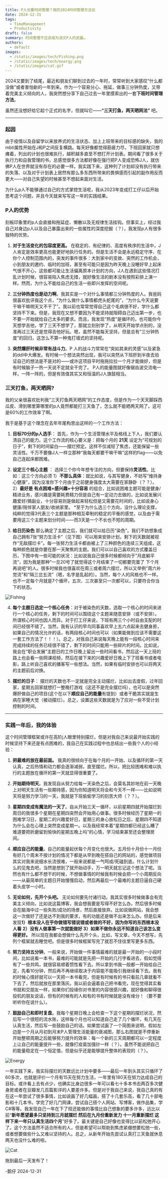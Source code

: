 ```yaml
---
title: P人也要时间管理？我的2024时间管理方法论
date: 2024-12-31
tags:
  - TimeManagement
  - Productivity
draft: false
summary: 时间管理不应该成为消灭P人的武器…
authors:
  - default
images:
  - /static/images/tech/Fishing.png
  - /static/images/tech/energy.png
  - /static/images/cat.gif
---
```

2024又要到了结尾，最近和朋友们聊到过去的一年时，常常听到大家感叹“什么都没做”或者害怕新的一年到来。作为一个容易分心、拖延，做事三分钟热度，又带着完美主义倾向的人，我突然想分享下自己过去一年里摸索出的一套**下班时间管理方法**。

虽然还没想好给它起个正式的名字，但就叫它——**“三天打鱼，两天晒网法”** 吧。

----
### 起因

由于疫情以及自留学以来放养式的生活状态、加上上班带来的目标感的缺失，我的mbti属性开始在J和P之间反复横跳。每天好像都觉得筋疲力尽，下班回家就只想瘫着，列出的计划也很难执行，越积越多直至不想打开计划表。期间看了很多关于执行力和自我管理的书，总感觉很多方法都好像在强行把P人变成恐怖J人，就仿佛P人在世界就没有存在的必要一样。我实践下来，这种列了计划却没有执行带来的失落、以及对于计划表上居然有那么多东西所带来的畏惧感而引起的副作用反而更大——对自己失望的时候甚至不想起来面对生活。

为什么p人不能够通过自己的方式掌控生活呢，我从2023年变成打工仔以后开始思考这个问题，并且今天就来写写这一年的实践结果。

### P人的优势

刻板印象里的p人会直接和拖延症、懒散以及无规律生活挂钩。但事实上，经过我自己对身边p人以及自己暴露出来的一些属性的深度挖掘（？），我发现p人有很多独特的优势。

1. **对于生活变化的包容度更高。** 在稳定的、有纪律的、高度有秩序的生活中，J人肯定是效率更高也能更好地执行任务的。但是生活不会是永远稳定守序、在你个人控制范围内的，突发的事件很多：大到家中的变故、突然的工作机会，小到朋友的邀约、临时的加班，甚至有可能只是因为昨天晚上没睡好早上起床气很不开心，这些都可能让生活偏离原本计划的方向，J人在遇到这些情况打乱计划时候，很容易陷入焦虑无措，就好像生活的剧本没有按照彩排上演一样。然而，为什么不能给自己的生活一些即兴发挥的空间呢。

2. **三分钟热度也是动力啊**。我其实是一个对什么事情都三分钟热度的人。我爸妈很喜欢批评我这个点，“为什么做什么事情都虎头蛇尾的”，“为什么今天说要干嘛干嘛明天又不干了”。我以前也常常觉得自己这个毛病很不好，学什么都坚持不下来。但是，我现在又想不要因为不能坚持就阻碍自己迈出第一步，也不要一开始就给自己太多的要求。而且，我发现“热度”是循环的，也可能你今天想学吉他，学了三天不想学了，那就立刻别学了，从明天开始学点别的，没准再过三天还是觉得吉他好玩。嗯，虽然不能每天坚持，但是总有“三分钟热度”的回归，这怎么不算一种鬼打墙式的坚持呢。

3. **突然爆肝时候非常有战斗力**。P 人的战斗力常常在“突如其来的灵感”以及紧急的ddl中大爆发。有时候一个想法突然出现，我可以突然从下班肝到半夜去验证自己的想法是不是对的——或许这项目平时拖拖拉拉一个月才能做好，但是有时候脑子一热一天说不定就全干完了。 P人的能量图就好像锯齿波交流电一样，一阵一阵的，但是有效值其实又和恒温的J人旗鼓相当。

### 三天打鱼，两天晒网?

我的父亲很喜欢批判我“三天打鱼两天晒网”的工作态度，但是作为一个天天脚踩西瓜皮、滑到哪里算哪里的p人竟然都能打三天鱼了，怎么就不能晒两天网了。这可是60%的工作效率了啊。

我于是基于这个理念在去年年尾构思出这样的一个工作方法：

1. **目标70分的p人选手**： 首先，作为一个生活管理水平及格线上下人，我们要认清自己的能力。这个工作流的核心要义是：把每个月的 **21天** 设定为“可规划的日子”，剩下的时间留白——摆烂预定。这样不仅减轻了焦虑，还能保留一些灵活性。千万不要像J人一样立那种“我每天都要干嘛干嘛”这样的flag——以免自己连起床都困难。

2. **设定三个核心主题** ： 选择三个你今年想专注的方向，但要保持**灵活性**。比如：这三个方向必须 1）**不那么具体**：就比如说，与其写健身，不妨写“维持身心健康”，因为没准你下个月由于之前健身强度太大需要在家静卧（？？）。 2）**最好是 有点困难+感兴趣+十分容易** 的组合，比如说困难主题可能是健身/精进业务，感兴趣是需要耗费精力但是自己有一定动力去做的，比如说发展兴趣爱好/搞副业，十分容易则是做起来轻松但是又需要花时间的，比如说身心健康/陪伴家人朋友/收纳家里。 *至于为什么选三个方向，没什么理论支撑，纯粹的觉得3代表三个主题是那种相互牵制的稳定的平衡的感觉，以及由于需要用这三个主题来划分时间——而3天是一个不长也不短的周期。

3. **给日历染色** 那么确定了主题之后，我们就可以给日历“染色”。我们不妨想象成自己拥有7张“努力生活卡”（见下图）可以用来安排计划，剩下的天数就被视作“无敌摆烂卡”。每一张努力生活卡都由被上了三种颜色的连续三天组成，这每种颜色就是你要在那一天聚焦的主题。我们可以以自己喜欢的方式覆盖日历，下图中有一些可能的状况：比如说我自己很多时候都倾向于”月底躺平流“，因为我是那种“一旦20号了就觉得这个月结束了一切都要完蛋了 下个月再说吧”的人。很多时候我也很喜欢在周三或者周六摆烂，所以又举例“周六补觉流”和“隔三岔五流”（嗯，名字是乱起的）。当然，每个人的风格也不一样。也不一定每个月就是7个循环，五次、三次甚至只一次都可以，只要符合你当下的状态。

![Fishing](/static/images/tech/Fishing.png) 

4. **每个主题日选定一个核心任务**：对于被染色的天数，选取一个核心的时间来进行一个核心的任务，剩下的时间可以围绕这个主题来随意安排（或不安排）。所谓核心时间也因人而异。对于打工仔来说，下班有两三个小时自由支配的时间已经很不错了。当然，我有认识的早鸟同事喜欢早上五六点起来去健身房，如果自己的情况允许的话，有两段核心时间也可以（如果能做到应该不需要这一套工作方法了！！！）。总之，对我自己来说每天晚上能有一段核心时间来完成持续的任务已经很不错了，剩下的时间只能用一些碎片的时间。比如说，我会在“职业发展”主题日的工作日晚上留出一些时间看书，然后这一天上班的路上也会看一些网课视频，然后在接下来的兴趣爱好日晚上下了班看书或者电影，路上听自己喜欢的播客写一些想法。当然，如果有临时安排也可以将两天的主题前后对换。

5. **摆烂的日子**： 摆烂的天数也不一定就是完全主动摆烂，比如出去度假，过年回家，星期五回家就想打一整晚打游戏（这还不是完全摆烂吗），也可以是突然爆肝做自己的项目(这个在以下**顺应自己的能量**有提到）或者干脆其实就是生病在家睡大觉（被动摆烂）。总之，设置这些天数就是为了应对一些不受计划控制的时间。

----
### 实践一年后，我的体验

这个时间管理框架或许在高阶j人眼里特别摆烂，但是对我自己来说最开始实践的时候坚持下来还是有点困难的，我自己在实践过程中也总结出一些我个人的小经验：

1. **把最难的放在最前面。** 我真的很倾向于在每个月的一开始、以及循环的第一天认真，之后热情和动力都会逐渐减弱，直至摆烂。所以，把比较困难和难以执行的主题放在循环的第一天就显得很重要了。

2. **开始期待明天**。我发现自从努力给每一天染色之后，会莫名其妙地在前一天晚上对明天生活有一些期待感，因为你知道明天将会和今天不一样——比如说明天将是努力学习的一天，我就是下班偷偷学习的刻苦大师（？？）。

3. **星期四变成有魔法的一天了**。自从开始三天一循环，以前星期四就开始摆烂到周日的我很多个星期在星期四突然会开始用心做事。很多时候经历了星期一的困难学习日，星期二的兴趣爱好日，星期三的身心放松日之后，星期四不知道为什么会在心理上突然变成星期一。以及我经常本着“星期四都已经这么糟了难道要把折磨留到愉快的星期五晚上吗”的心情，学习结束甚至还会整理房间。

4. **顺应自己的能量**。自己的能量起伏每个月变化也很大。五月份十月份十一月份有好几个周末不按计划的情况下都是从早到晚在搭自己的网站的，感觉做项目其实对我来说细水长流很难，一般来说都是一气呵成/死磕到底。什么计划什么的见鬼去吧，当然是想到了就开始动手，万一明天就忘记这个想法了呢。当然也有什么都不想干的时候，不想做事情的时候我有时候会把一个小周期反向——从最简单的主题日开始慢慢启动，然后再最后一个最难的主题日逼自己硬着头皮学一小时。

5. **无论如何，先开个头吧。** 无论如何要先付诸行动。我其实很多时候做事会有完美主义倾向，比如说这篇博客，我会想我要是写得不好怎么办。然后很多时候会在脑海中过一些失败/成功的场景，然后直接放弃。比如说做网站，我会想这一次做好了还是达不到我的要求，有的功能还是做不出来怎么办。但是后来发现**1）根本没人在乎你做错写错说错或者做的不好，因为你写的东西根本没人看** **2）没有人做事第一次就能做好 3）如果不做你永远不知道自己该怎么变得更好。** 所以现在我都会想做什么先开个头，比如，写文章，今天不想写，先列个框架就去睡觉吧。但是很多时候框架写完了就忍不住往里写更多东西。

6. **努力坚持五分钟**。一般来说，开始做一件事情最难的就是最一开始的一小段时间，比如说看一本书，最难的可能就是先把一开始的几行字看进去，假如觉得有了一些共鸣，就很容易顺着惯性看下去。所以拿到书我一般都一开始给自己定，先看10分钟，然后再不再继续取决于内容能不能吸引我继续看下去。我有的时候心情好就可以一天把一本书看完，但是有时候有的书只看前几章就看不下去了，然后就放在那里落灰。我以前会逼着自己把书看完，现在觉得其实看书就和交朋友一样，如果你们投缘你对书里的内容很感兴趣，就好像和聊得很投机的朋友说话，但有的时候有的人和有的书有时候就是没有缘分！（要不要听听你在说什么）。

7. **鼓励自己和即时复盘**。我每个星期日晚上会检查一下这个星期的摆烂状况，然后写一个很短的流水账，这样每个月也可以知道自己走了几个循环，有几天在认真生活，然后写一些鼓励自己的话。如果尝试画了一个简图来说明，假如左边是一个月从月初到月末P人管理生活能量的衰减图，那么右图就是不停重新开始整顿周期之后能够努力提升的效率：每一个新的三天周期都可以一定程度上让自己的能量提升一些，就像打疫苗加强针一样（？）。虽然不能说把自己的能量稳定在一个恒定值，但是似乎还是能够提升整体的表现的（？）。

![Energy](/static/images/tech/energy.png) 
 

一年实践下来，我实际摆烂的天数远比计划中要多——最后一年到头其实只循环了60多次，也就是评价一个月有15天在努力生活，一年里有180天在努力达成自己的目标。或许看上去有点少，也确实比身边很多一年可以看七十多本书去两百多次健身房或者在豆瓣发几百篇影评的人要差许多。但是对于我自己来说，我自己真的有在这一年尝试了很多事情，比如说画了好几幅画，搭了十几套乐高，看了几十部电影和十几本书，学完了好几门网课，尝试自己搭个人网站、写博客，做作品集，学C#等等。我发现自己一年在下了班还能做的事情比自己想象的要多许多，远比以前“**新年愿望最多只坚持到三月就摆烂 然后在九月份重新发力 十一月重新摆烂 这样下来一年只认真生活四个月**”好多了。最关键是自己好像也变得比以前松弛开心了。这个方法虽然不适合所有的人，但是希望可以帮助到焦虑紧绷想要松弛一些，或者想要做些什么又难以坚持的人。总之，从新年开始先尝试认真打三天鱼就休息两天也没什么难的啦。


![Cat](/static/images/cat.gif)

拖到最后一天发布了！

-鹅仔
2024-12-31




 